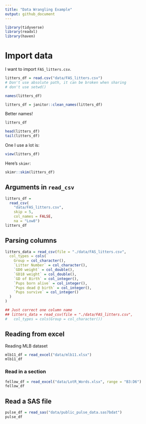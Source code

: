 ```yaml
---
title: "Data Wrangling Example"
output: github_document
---
```


```r
library(tidyverse)
library(readxl)
library(haven)
```

# Import data
I want to import `FAS_litters.csv`.
```r
litters_df = read.csv("data/FAS_litters.csv")
# Don't use absolute path, it can be broken when sharing
# don't use setwd()
```

```r
names(litters_df)

litters_df = janitor::clean_names(litters_df)
```

Better names!

```r
litters_df
```

```r
head(litters_df)
tail(litters_df)
```

One I use a lot is:
```r
view(litters_df)
```

Here's `skimr`:
```r
skimr::skim(litters_df)
```

## Arguments in `read_csv`

```r
litters_df = 
  read_csv(
    "data/FAS_litters.csv",
    skip = 5,
    col_names = FALSE,
    na = "Low8")
litters_df
```

## Parsing columns
```r
litters_data = read_csv(file = "./data/FAS_litters.csv",
  col_types = cols(
    Group = col_character(),
    `Litter Number` = col_character(),
    `GD0 weight` = col_double(),
    `GD18 weight` = col_double(),
    `GD of Birth` = col_integer(),
    `Pups born alive` = col_integer(),
    `Pups dead @ birth` = col_integer(),
    `Pups survive` = col_integer()
  )
)

## Just correct one column name
## litters_data = read_csv(file = "./data/FAS_litters.csv",
#   col_types = cols(Group = col_character())
```

## Reading from excel

Reading MLB dataset
```r
mlb11_df = read_excel("data/mlb11.xlsx")
mlb11_df
```
### Read in a section
```r
fellow_df = read_excel("data/LotR_Words.xlsx", range = "B3:D6")
fellow_df
```
## Read a SAS file
```r
pulse_df = read_sas("data/public_pulse_data.sas7bdat")
pulse_df
```


